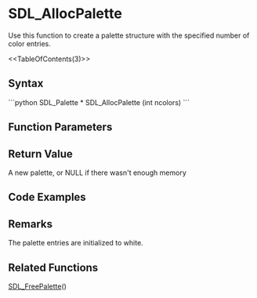<!-- pragma section-numbers 2 -->
<!-- pragma disable-camelcase -->
= SDL_AllocPalette =
Use this function to create a palette structure with the specified number of color entries.

<<TableOfContents(3)>>

== Syntax ==
```python
SDL_Palette * SDL_AllocPalette (int ncolors)
```
== Function Parameters ==
== Return Value ==
A new palette, or NULL if there wasn't enough memory

== Code Examples ==
== Remarks ==
The palette entries are initialized to white.

== Related Functions ==
[[SDL_FreePalette]]()
